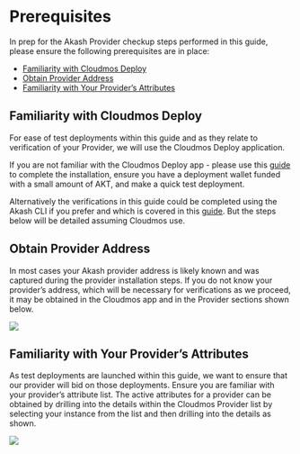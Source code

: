 # Prerequisites

In prep for the Akash Provider checkup steps performed in this guide, please ensure the following prerequisites are in place:

* [Familiarity with Cloudmos Deploy](prerequisites.md#familiarity-with-cloudmos-deploy)
* [Obtain Provider Address](prerequisites.md#obtain-provider-address)
* [Familiarity with Your Provider’s Attributes](prerequisites.md#familiarity-with-your-providers-attributes)

## Familiarity with Cloudmos Deploy

For ease of test deployments within this guide and as they relate to verification of your Provider, we will use the Cloudmos Deploy application.

If you are not familiar with the Cloudmos Deploy app - please use this [guide](broken-reference) to complete the installation, ensure you have a deployment wallet funded with a small amount of AKT, and make a quick test deployment.

Alternatively the verifications in this guide could be completed using the Akash CLI if you prefer and which is covered in this [guide](../../../guides/cli/). But the steps below will be detailed assuming Cloudmos use.

## Obtain Provider Address

In most cases your Akash provider address is likely known and was captured during the provider installation steps. If you do not know your provider’s address, which will be necessary for verifications as we proceed, it may be obtained in the Cloudmos app and in the Provider sections shown below.

![](../../../.gitbook/assets/akashlyticsProviderList.png)

## **Familiarity with Your Provider’s Attributes**

As test deployments are launched within this guide, we want to ensure that our provider will bid on those deployments. Ensure you are familiar with your provider’s attribute list. The active attributes for a provider can be obtained by drilling into the details within the Cloudmos Provider list by selecting your instance from the list and then drilling into the details as shown.

![](../../../.gitbook/assets/akashlyticsProviderAttributes.png)
